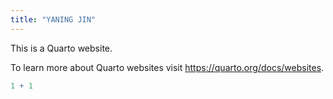 ```yaml
---
title: "YANING JIN"
---
```


This is a Quarto website.

To learn more about Quarto websites visit <https://quarto.org/docs/websites>.

```r
1 + 1
```
